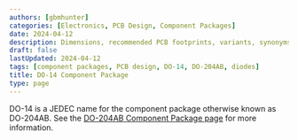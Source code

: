 ```yaml
---
authors: [gbmhunter]
categories: [Electronics, PCB Design, Component Packages]
date: 2024-04-12
description: Dimensions, recommended PCB footprints, variants, synonyms and more for the DO-14 (DO-204AB) component package.
draft: false
lastUpdated: 2024-04-12
tags: [component packages, PCB design, DO-14, DO-204AB, diodes]
title: DO-14 Component Package
type: page
---
```



DO-14 is a JEDEC name for the component package otherwise known as DO-204AB. See the [DO-204AB Component Package page](/pcb-design/component-packages/do-204ab-component-package/) for more information.
